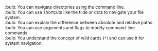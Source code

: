 :bulb: You can navigate directories using the command line.<br>
:bulb: You can use shortcuts like the tilde or dots to navigate your file system.<br>
:bulb: You can explain the difference between absolute and relative paths.<br>
:bulb: You can use arguments and flags to modify command-line commands.<br>
:bulb: You understand the concept of wild cards (`*`) and can use it for system navigation.